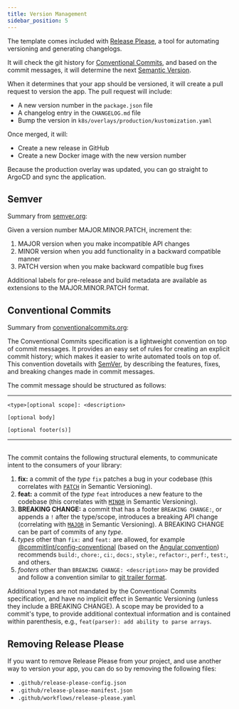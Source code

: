 ```yaml
---
title: Version Management
sidebar_position: 5
---
```


The template comes included with [Release Please](https://github.com/googleapis/release-please), a tool for automating versioning and generating changelogs.

It will check the git history for [Conventional Commits](https://www.conventionalcommits.org/en/v1.0.0/#summary), and based on the commit messages, it will determine the next [Semantic Version](https://semver.org/).

When it determines that your app should be versioned, it will create a pull request to version the app. The pull request will include:

- A new version number in the `package.json` file
- A changelog entry in the `CHANGELOG.md` file
- Bump the version in `k8s/overlays/production/kustomization.yaml`

Once merged, it will:

- Create a new release in GitHub
- Create a new Docker image with the new version number

Because the production overlay was updated, you can go straight to ArgoCD and sync the application.

## Semver

Summary from [semver.org](https://semver.org/):

Given a version number MAJOR.MINOR.PATCH, increment the:

1. MAJOR version when you make incompatible API changes
1. MINOR version when you add functionality in a backward compatible
   manner
1. PATCH version when you make backward compatible bug fixes

Additional labels for pre-release and build metadata are available as extensions
to the MAJOR.MINOR.PATCH format.

## Conventional Commits

Summary from [conventionalcommits.org](https://www.conventionalcommits.org/en/v1.0.0/):

The Conventional Commits specification is a lightweight convention on top of commit messages.
It provides an easy set of rules for creating an explicit commit history;
which makes it easier to write automated tools on top of.
This convention dovetails with [SemVer](http://semver.org),
by describing the features, fixes, and breaking changes made in commit messages.

The commit message should be structured as follows:

---

```
<type>[optional scope]: <description>

[optional body]

[optional footer(s)]
```

---

<br />
The commit contains the following structural elements, to communicate intent to the
consumers of your library:

1. **fix:** a commit of the _type_ `fix` patches a bug in your codebase (this correlates with [`PATCH`](http://semver.org/#summary) in Semantic Versioning).
1. **feat:** a commit of the _type_ `feat` introduces a new feature to the codebase (this correlates with [`MINOR`](http://semver.org/#summary) in Semantic Versioning).
1. **BREAKING CHANGE:** a commit that has a footer `BREAKING CHANGE:`, or appends a `!` after the type/scope, introduces a breaking API change (correlating with [`MAJOR`](http://semver.org/#summary) in Semantic Versioning).
   A BREAKING CHANGE can be part of commits of any _type_.
1. _types_ other than `fix:` and `feat:` are allowed, for example [@commitlint/config-conventional](https://github.com/conventional-changelog/commitlint/tree/master/%40commitlint/config-conventional) (based on the [Angular convention](https://github.com/angular/angular/blob/22b96b9/CONTRIBUTING.md#-commit-message-guidelines)) recommends `build:`, `chore:`,
   `ci:`, `docs:`, `style:`, `refactor:`, `perf:`, `test:`, and others.
1. _footers_ other than `BREAKING CHANGE: <description>` may be provided and follow a convention similar to
   [git trailer format](https://git-scm.com/docs/git-interpret-trailers).

Additional types are not mandated by the Conventional Commits specification, and have no implicit effect in Semantic Versioning (unless they include a BREAKING CHANGE). A scope may be provided to a commit's type, to provide additional contextual information and is contained within parenthesis, e.g., `feat(parser): add ability to parse arrays`.

## Removing Release Please

If you want to remove Release Please from your project, and use another way to version your app, you can do so by removing the following files:

- `.github/release-please-config.json`
- `.github/release-please-manifest.json`
- `.github/workflows/release-please.yaml`
